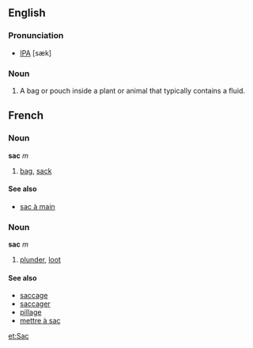 ==English==
===Pronunciation===
* [[IPA]] [sæk]

===Noun===
# A bag or pouch inside a plant or animal that typically contains a fluid.

==French==
===Noun===
'''sac''' ''m''

# [[bag]], [[sack]]

====See also====
*[[sac à main]]

===Noun===
'''sac''' ''m''

# [[plunder]], [[loot]]

====See also====
*[[saccage]]
*[[saccager]]
*[[pillage]]
*[[mettre à sac]]

[[et:Sac]]
